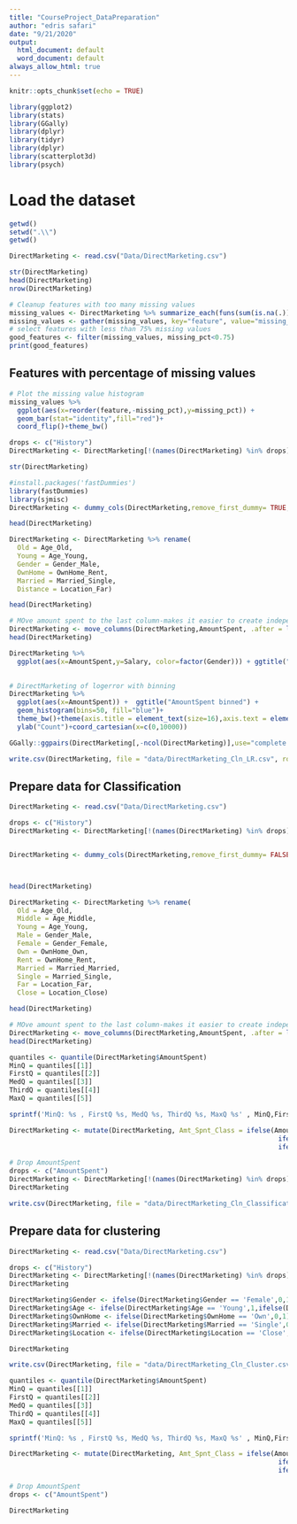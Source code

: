 ```yaml
---
title: "CourseProject_DataPreparation"
author: "edris safari"
date: "9/21/2020"
output: 
  html_document: default
  word_document: default
always_allow_html: true  
---
```


```r
knitr::opts_chunk$set(echo = TRUE)
```

```r
library(ggplot2)
library(stats)
library(GGally)
library(dplyr)
library(tidyr)
library(dplyr)
library(scatterplot3d)
library(psych)
```


# Load the dataset

```r
getwd()
setwd(".\\")
getwd()

DirectMarketing <- read.csv("Data/DirectMarketing.csv")

str(DirectMarketing) 
head(DirectMarketing)
nrow(DirectMarketing)

```
```r
# Cleanup features with too many missing values
missing_values <- DirectMarketing %>% summarize_each(funs(sum(is.na(.))/n()))
missing_values <- gather(missing_values, key="feature", value="missing_pct")
# select features with less than 75% missing values
good_features <- filter(missing_values, missing_pct<0.75)
print(good_features)
```

## Features with percentage of missing values

```r
# Plot the missing value histogram
missing_values %>% 
  ggplot(aes(x=reorder(feature,-missing_pct),y=missing_pct)) +
  geom_bar(stat="identity",fill="red")+
  coord_flip()+theme_bw()
```
```r
drops <- c("History")
DirectMarketing <- DirectMarketing[!(names(DirectMarketing) %in% drops)]

str(DirectMarketing)
```




```r


#install.packages('fastDummies')
library(fastDummies)
library(sjmisc)
DirectMarketing <- dummy_cols(DirectMarketing,remove_first_dummy= TRUE,remove_selected_columns = TRUE)

head(DirectMarketing)


```
```r

DirectMarketing <- DirectMarketing %>% rename(
  Old = Age_Old,
  Young = Age_Young,
  Gender = Gender_Male,
  OwnHome = OwnHome_Rent,
  Married = Married_Single,
  Distance = Location_Far)

head(DirectMarketing)
```




```r
# MOve amount spent to the last column-makes it easier to create independent and independent  variable sets
DirectMarketing <- move_columns(DirectMarketing,AmountSpent, .after = last_col())
head(DirectMarketing)

```
```r

DirectMarketing %>% 
  ggplot(aes(x=AmountSpent,y=Salary, color=factor(Gender))) + ggtitle("AmountSpent vs Salary") + geom_point()
             
```



```r
# DirectMarketing of logerror with binning
DirectMarketing %>% 
  ggplot(aes(x=AmountSpent)) +  ggtitle("AmountSpent binned") +
  geom_histogram(bins=50, fill="blue")+
  theme_bw()+theme(axis.title = element_text(size=16),axis.text = element_text(size=14))+
  ylab("Count")+coord_cartesian(x=c(0,10000))  
```

```r
GGally::ggpairs(DirectMarketing[,-ncol(DirectMarketing)],use="complete.obs")
```

```r
write.csv(DirectMarketing, file = "data/DirectMarketing_Cln_LR.csv", row.names=FALSE)

```


## Prepare data for Classification

```r
DirectMarketing <- read.csv("Data/DirectMarketing.csv")

drops <- c("History")
DirectMarketing <- DirectMarketing[!(names(DirectMarketing) %in% drops)]


DirectMarketing <- dummy_cols(DirectMarketing,remove_first_dummy= FALSE,remove_selected_columns = TRUE)



head(DirectMarketing)

```
```r

DirectMarketing <- DirectMarketing %>% rename(
  Old = Age_Old,
  Middle = Age_Middle,
  Young = Age_Young,
  Male = Gender_Male,
  Female = Gender_Female,
  Own = OwnHome_Own,
  Rent = OwnHome_Rent,
  Married = Married_Married,
  Single = Married_Single,
  Far = Location_Far,
  Close = Location_Close)

head(DirectMarketing)
```




```r
# MOve amount spent to the last column-makes it easier to create independent and independent  variable sets
DirectMarketing <- move_columns(DirectMarketing,AmountSpent, .after = last_col())
head(DirectMarketing)

```
```r
quantiles <- quantile(DirectMarketing$AmountSpent)
MinQ = quantiles[[1]]
FirstQ = quantiles[[2]]
MedQ = quantiles[[3]]
ThirdQ = quantiles[[4]]
MaxQ = quantiles[[5]]

sprintf('MinQ: %s , FirstQ %s, MedQ %s, ThirdQ %s, MaxQ %s' , MinQ,FirstQ,MedQ,ThirdQ,MaxQ)
```

```r

DirectMarketing <- mutate(DirectMarketing, Amt_Spnt_Class = ifelse(AmountSpent >= MinQ & AmountSpent <= MedQ,'Low',
                                                                    ifelse(AmountSpent > MinQ & AmountSpent <= ThirdQ,'Med',
                                                                    ifelse(AmountSpent > ThirdQ & AmountSpent <= MaxQ,'High','NA'))))

# Drop AmountSpent
drops <- c("AmountSpent")
DirectMarketing <- DirectMarketing[!(names(DirectMarketing) %in% drops)]
DirectMarketing
```



```r
write.csv(DirectMarketing, file = "data/DirectMarketing_Cln_Classification.csv", row.names=FALSE)

```


## Prepare data for clustering

```r
DirectMarketing <- read.csv("Data/DirectMarketing.csv")

drops <- c("History")
DirectMarketing <- DirectMarketing[!(names(DirectMarketing) %in% drops)]
DirectMarketing
```




```r

DirectMarketing$Gender <- ifelse(DirectMarketing$Gender == 'Female',0,1)
DirectMarketing$Age <- ifelse(DirectMarketing$Age == 'Young',1,ifelse(DirectMarketing$Age == 'Middle',2,3))
DirectMarketing$OwnHome <- ifelse(DirectMarketing$OwnHome == 'Own',0,1)
DirectMarketing$Married <- ifelse(DirectMarketing$Married == 'Single',0,1)
DirectMarketing$Location <- ifelse(DirectMarketing$Location == 'Close',0,1)

DirectMarketing

```



```r
write.csv(DirectMarketing, file = "data/DirectMarketing_Cln_Cluster.csv", row.names=FALSE)

```


```r
quantiles <- quantile(DirectMarketing$AmountSpent)
MinQ = quantiles[[1]]
FirstQ = quantiles[[2]]
MedQ = quantiles[[3]]
ThirdQ = quantiles[[4]]
MaxQ = quantiles[[5]]

sprintf('MinQ: %s , FirstQ %s, MedQ %s, ThirdQ %s, MaxQ %s' , MinQ,FirstQ,MedQ,ThirdQ,MaxQ)
```



```r

DirectMarketing <- mutate(DirectMarketing, Amt_Spnt_Class = ifelse(AmountSpent >= MinQ & AmountSpent <= MedQ,0,
                                                                    ifelse(AmountSpent > MinQ & AmountSpent <= ThirdQ,1,
                                                                    ifelse(AmountSpent > ThirdQ & AmountSpent <= MaxQ,2,'NA'))))

# Drop AmountSpent
drops <- c("AmountSpent")

DirectMarketing
```